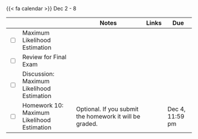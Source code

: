 {{< fa calendar >}} Dec 2 - 8


<table class="table-striped text-left table-bordered" align = "center">

  <thead>
    <th style="width:  3%"></th>
    <th style="width:  30%"></th>
    <th style="width:  40%">Notes</th>
    <th style="width:  8%">Links</th>
    <th style="width:  15%">Due</th>
  </thead>


  <tr>
    <td><input type="checkbox" /></td>
    <td> Maximum Likelihood Estimation &nbsp; &nbsp; </td>
    <td></td>
    <td><a href="https://mdogucu.github.io/stats67-fa24-slides/week10/10a-maximum-likelihood.html" target ="_blank"> <i class="fas fa-laptop" aria-hidden="true"
            title="External Link to Slides" target = "_blank"></i></td>
    <td></td>
  </tr>


  

  <tr>
    <td><input type="checkbox" /></td>
    <td> Review for Final Exam&nbsp; &nbsp; </td>
    <td></td>
    <td></td>
    <td></td>
  </tr>
  
  
 
  
  <tr>
    <td><input type="checkbox" /></td>
    <td> Discussion: Maximum Likelihood Estimation &nbsp; &nbsp; </td>
    <td> </td>
    <td> <a href="https://mdogucu.github.io/stats67-fa24-starter-codes/10d-maximum-likelihood.qmd" download> <i class="fa-brands fa-r-project" aria-hidden="true"
            title="External Link to Slides" target = "_blank"></i></a></td>
    <td></td>
  </tr>
  
  
  <tr>
    <td><input type="checkbox" /></td>
    <td> Homework 10: Maximum Likelihood Estimation &nbsp; &nbsp; </td>
    <td>Optional. If you submit the homework it will be graded.</td>
    <td><a href="https://www.gradescope.com/courses/814893/assignments/5332778" target ="_blank"> <i class="fas fa-edit" aria-hidden="true"
            title="External Link to Gradescope" target = "_blank"></i></a></td>
    <td>Dec 4, 11:59 pm</td>
  </tr>
        
</table>
